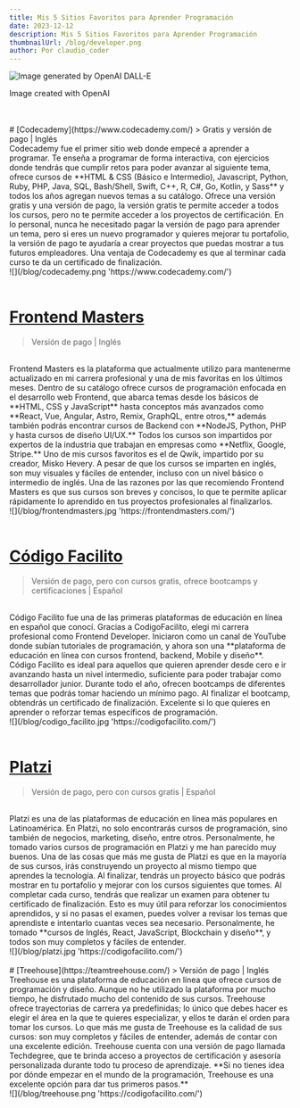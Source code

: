 ```yaml
---
title: Mis 5 Sitios Favoritos para Aprender Programación
date: 2023-12-12
description: Mis 5 Sitios Favoritos para Aprender Programación
thumbnailUrl: /blog/developer.png
author: Por claudio_coder
---
```


![](/blog/apps.png 'Image generated by OpenAI DALL-E')

<p className="text-xs text-center mx-auto text-gray-600 italic">Image created with OpenAI</p>
<br />
<br />
# [Codecademy](https://www.codecademy.com/) 
> Gratis y versión de pago | Inglés
<br />
Codecademy fue el primer sitio web donde empecé a aprender a programar. Te enseña a programar de forma
interactiva, con ejercicios donde tendrás que cumplir retos para poder avanzar al siguiente tema, ofrece cursos
de **HTML & CSS (Básico e Intermedio), Javascript, Python, Ruby, PHP, Java, SQL, Bash/Shell, Swift, C++, R, C#, Go, Kotlin,
y Sass** y todos los años agregan nuevos temas a su catálogo. Ofrece una versión gratis y una versión de pago, la versión
gratis te permite acceder a todos los cursos, pero no te permite acceder a los proyectos de certificación. En lo personal,
nunca he necesitado pagar la versión de pago para aprender un tema, pero si eres un nuevo programador y quieres mejorar tu
portafolio, la versión de pago te ayudaría a crear proyectos que puedas mostrar a tus futuros empleadores. Una ventaja de
Codecademy es que al terminar cada curso te da un certificado de finalización.
<br />
![](/blog/codecademy.png 'https://www.codecademy.com/')
<br />
<br />

# [Frontend Masters](https://frontendmasters.com/)

> Versión de pago | Inglés

<br />
Frontend Masters es la plataforma que actualmente utilizo para mantenerme actualizado en mi carrera profesional y una de
mis favoritas en los últimos meses. Dentro de su catálogo ofrece cursos de programación enfocada en el desarrollo web Frontend, que
abarca temas desde los básicos de **HTML, CSS y JavaScript** hasta conceptos más avanzados como **React, Vue, Angular, Astro, Remix,
GraphQL, entre otros,** además también podrás encontrar cursos de Backend con **NodeJS, Python, PHP y hasta
cursos de diseño UI/UX.** Todos los cursos son impartidos por expertos de la industria que trabajan en empresas como **Netflix,
Google, Stripe.** Uno de mis cursos favoritos es el de Qwik, impartido por su creador, Misko Hevery. A pesar de que
los cursos se imparten en inglés, son muy visuales y fáciles de entender, incluso con un nivel básico o intermedio de inglés.
Una de las razones por las que recomiendo Frontend Masters es que sus cursos son breves y concisos, lo que te permite aplicar
rápidamente lo aprendido en tus proyectos profesionales al finalizarlos.
<br />
![](/blog/frontendmasters.jpg 'https://frontendmasters.com/')
<br />
<br />

# [Código Facilito](https://codigofacilito.com/)

> Versión de pago, pero con cursos gratis, ofrece bootcamps y certificaciones | Español

<br />
Código Facilito fue una de las primeras plataformas de educación en línea en español que conocí. Gracias a CodigoFacilito,
elegi mi carrera profesional como Frontend Developer. Iniciaron como un canal de YouTube donde subían tutoriales de programación,
y ahora son una **plataforma de educación en línea con cursos frontend, backend, Mobile y diseño**. Código Facilito es ideal
para aquellos que quieren aprender desde cero e ir avanzando hasta un nivel intermedio, suficiente para poder trabajar como
desarrollador junior. Durante todo el año, ofrecen bootcamps de diferentes temas que podrás tomar haciendo un mínimo pago.
Al finalizar el bootcamp, obtendrás un certificado de finalización. Excelente si lo que quieres en aprender o reforzar temas
específicos de programación.
<br />
![](/blog/codigo_facilito.jpg 'https://codigofacilito.com/')
<br /> <br />

# [Platzi](https://platzi.com/)

> Versión de pago, pero con cursos gratis | Español

<br />
Platzi es una de las plataformas de educación en línea más populares en Latinoamérica. En Platzi, no solo encontrarás cursos
de programación, sino también de negocios, marketing, diseño, entre otros. Personalmente, he tomado varios cursos de programación
en Platzi y me han parecido muy buenos. Una de las cosas que más me gusta de Platzi es que en la mayoría de sus cursos, irás
construyendo un proyecto al mismo tiempo que aprendes la tecnología. Al finalizar, tendrás un proyecto básico que podrás
mostrar en tu portafolio y mejorar con los cursos siguientes que tomes. Al completar cada curso, tendrás que realizar un
examen para obtener tu certificado de finalización. Esto es muy útil para reforzar los conocimientos aprendidos, y si no
pasas el examen, puedes volver a revisar los temas que aprendiste e intentarlo cuantas veces sea necesario. Personalmente,
he tomado **cursos de Inglés, React, JavaScript, Blockchain y diseño**, y todos son muy completos y fáciles de entender.
<br />
![](/blog/platzi.jpg 'https://codigofacilito.com/')
<br />
<br />
# [Treehouse](https://teamtreehouse.com/) 
> Versión de pago | Inglés
<br />
Treehouse es una plataforma de educación en línea que ofrece cursos de programación y diseño. Aunque no he utilizado la
plataforma por mucho tiempo, he disfrutado mucho del contenido de sus cursos. Treehouse ofrece trayectorias de carrera
ya predefinidas; lo único que debes hacer es elegir el área en la que te quieres especializar, y ellos te darán
el orden para tomar los cursos. Lo que más me gusta de Treehouse es la calidad de sus cursos: son muy completos y
fáciles de entender, además de contar con una excelente edición. Treehouse cuenta con una versión de pago llamada
Techdegree, que te brinda acceso a proyectos de certificación y asesoría personalizada durante todo tu proceso de
aprendizaje. **Si no tienes idea por dónde empezar en el mundo de la programación, Treehouse es una excelente opción para
dar tus primeros pasos.**
<br />
![](/blog/treehouse.png 'https://codigofacilito.com/')
